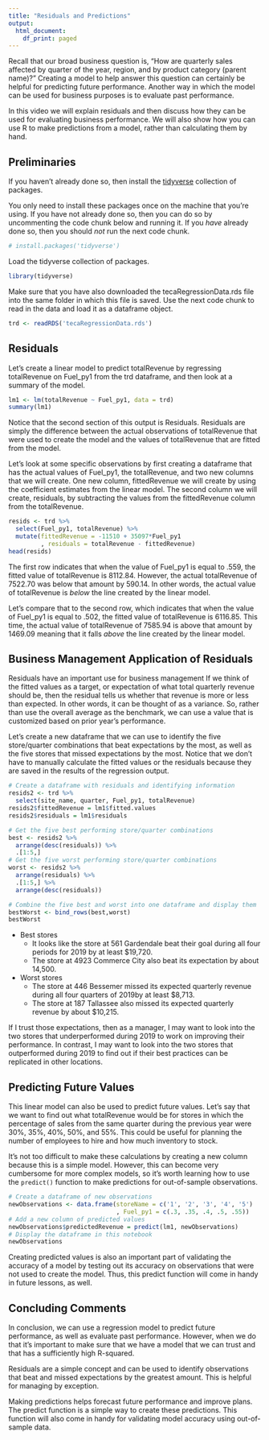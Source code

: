 ```yaml
---
title: "Residuals and Predictions"
output:
  html_document:
    df_print: paged
---
```

Recall that our broad business question is, "How are quarterly sales affected by quarter of the year, region, and by product category (parent name)?" Creating a model to help answer this question can certainly be helpful for predicting future performance. Another way in which the model can be used for business purposes is to evaluate past performance.

In this video we will explain residuals and then discuss how they can be used for evaluating business performance. We will also show how you can use R to make predictions from a model, rather than calculating them by hand.

## Preliminaries
If you haven't already done so, then install the [tidyverse][1] collection of packages.

You only need to install these packages once on the machine that you're using. If you have not already done so, then you can do so by uncommenting the code chunk below and running it. If you *have* already done so, then you should *not* run the next code chunk.
```r
# install.packages('tidyverse')
```

Load the tidyverse collection of packages.
```r
library(tidyverse)
```

Make sure that you have also downloaded the tecaRegressionData.rds file into the same folder in which this file is saved. Use the next code chunk to read in the data and load it as a dataframe object.
```r
trd <- readRDS('tecaRegressionData.rds')
```

## Residuals  
Let's create a linear model to predict totalRevenue by regressing totalRevenue on Fuel_py1 from the trd dataframe, and then look at a summary of the model.
```r
lm1 <- lm(totalRevenue ~ Fuel_py1, data = trd)
summary(lm1)
```

Notice that the second section of this output is Residuals. Residuals are simply the difference between the actual observations of totalRevenue that were used to create the model and the values of totalRevenue that are fitted from the model. 

Let's look at some specific observations by first creating a dataframe that has the actual values of Fuel_py1, the totalRevenue, and two new columns that we will create. One new column, fittedRevenue we will create by using the coefficient estimates from the linear model. The second column we will create, residuals, by subtracting the values from the fittedRevenue column from the totalRevenue.

```r
resids <- trd %>%
  select(Fuel_py1, totalRevenue) %>%
  mutate(fittedRevenue = -11510 + 35097*Fuel_py1
         , residuals = totalRevenue - fittedRevenue)
head(resids)
```

The first row indicates that when the value of Fuel_py1 is equal to .559, the fitted value of totalRevenue is 8112.84. However, the actual totalRevenue of 7522.70 was below that amount by 590.14. In other words, the actual value of totalRevenue is *below* the line created by the linear model.

Let's compare that to the second row, which indicates that when the value of Fuel_py1 is equal to .502, the fitted value of totalRevenue is 6116.85. This time, the actual value of totalRevenue of 7585.94 is above that amount by 1469.09 meaning that it falls *above* the line created by the linear model.

## Business Management Application of Residuals  
Residuals have an important use for business management If we think of the fitted values as a target, or expectation of what total quarterly revenue should be, then the residual tells us whether that revenue is more or less than expected. In other words, it can be thought of as a variance. So, rather than use the overall average as the benchmark, we can use a value that is customized based on prior year's performance.

Let's create a new dataframe that we can use to identify the five store/quarter combinations that beat expectations by the most, as well as the five stores that missed expectations by the most. Notice that we don't have to manually calculate the fitted values or the residuals because they are saved in the results of the regression output.
```r
# Create a dataframe with residuals and identifying information
resids2 <- trd %>%
  select(site_name, quarter, Fuel_py1, totalRevenue)
resids2$fittedRevenue = lm1$fitted.values
resids2$residuals = lm1$residuals

# Get the five best performing store/quarter combinations
best <- resids2 %>%
  arrange(desc(residuals)) %>%
  .[1:5,]
# Get the five worst performing store/quarter combinations
worst <- resids2 %>%
  arrange(residuals) %>%
  .[1:5,] %>%
  arrange(desc(residuals))

# Combine the five best and worst into one dataframe and display them
bestWorst <- bind_rows(best,worst)
bestWorst
```
* Best stores  
  * It looks like the store at 561 Gardendale beat their goal during all four periods for 2019 by at least $19,720.   
  * The store at 4923 Commerce City also beat its expectation by about 14,500.  
* Worst stores  
  * The store at 446 Bessemer missed its expected quarterly revenue during all four quarters of 2019by at least $8,713.  
  * The store at 187 Tallassee also missed its expected quarterly revenue by about $10,215.
  
If I trust those expectations, then as a manager, I may want to look into the two stores that underperformed during 2019 to work on improving their performance. In contrast, I may want to look into the two stores that outperformed during 2019 to find out if their best practices can be replicated in other locations.  

## Predicting Future Values  
This linear model can also be used to predict future values. Let's say that we want to find out what totalRevenue would be  for stores in which the percentage of sales from the same quarter during the previous year were 30%, 35%, 40%, 50%, and 55%. This could be useful for planning the number of employees to hire and how much inventory to stock.

It's not too difficult to make these calculations by creating a new column because this is a simple model. However, this can become very cumbersome for more complex models, so it's worth learning how to use the `predict()` function to make predictions for out-of-sample observations.
```r
# Create a dataframe of new observations
newObservations <- data.frame(storeName = c('1', '2', '3', '4', '5')
                              , Fuel_py1 = c(.3, .35, .4, .5, .55))
# Add a new column of predicted values
newObservations$predictedRevenue = predict(lm1, newObservations)
# Display the dataframe in this notebook
newObservations
```

Creating predicted values is also an important part of validating the accuracy of a model by testing out its accuracy on observations that were not used to create the model. Thus, this predict function will come in handy in future lessons, as well.

## Concluding Comments  
In conclusion, we can use a regression model to predict future performance, as well as evaluate past performance. However, when we do that it’s important to make sure that we have a model that we can trust and that has a sufficiently high R-squared. 

Residuals are a simple concept and can be used to identify observations that beat and missed expectations by the greatest amount. This is helpful for managing by exception.

Making predictions helps forecast future performance and improve plans. The predict function is a simple way to create these predictions. This function will also come in handy for validating model accuracy using out-of-sample data.










[1]: https://www.tidyverse.org/packages/